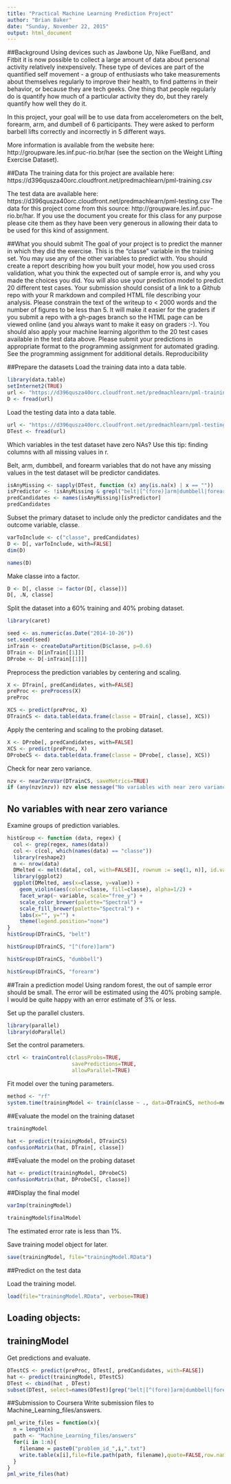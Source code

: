```yaml
---
title: "Practical Machine Learning Prediction Project"
author: "Brian Baker"
date: "Sunday, November 22, 2015"
output: html_document
---
```


##Background
Using devices such as Jawbone Up, Nike FuelBand, and Fitbit it is now possible to collect a large amount of data about personal activity relatively inexpensively. These type of devices are part of the quantified self movement - a group of enthusiasts who take measurements about themselves regularly to improve their health, to find patterns in their behavior, or because they are tech geeks. One thing that people regularly do is quantify how much of a particular activity they do, but they rarely quantify how well they do it. 

In this project, your goal will be to use data from accelerometers on the belt, forearm, arm, and dumbell of 6 participants. They were asked to perform barbell lifts correctly and incorrectly in 5 different ways. 

More information is available from the website here: http://groupware.les.inf.puc-rio.br/har (see the section on the Weight Lifting Exercise Dataset).

##Data
The training data for this project are available here:
https://d396qusza40orc.cloudfront.net/predmachlearn/pml-training.csv

The test data are available here:
https://d396qusza40orc.cloudfront.net/predmachlearn/pml-testing.csv
The data for this project come from this source: http://groupware.les.inf.puc-rio.br/har. If you use the document you create for this class for any purpose please cite them as they have been very generous in allowing their data to be used for this kind of assignment.

##What you should submit
The goal of your project is to predict the manner in which they did the exercise. This is the "classe" variable in the training set. You may use any of the other variables to predict with. You should create a report describing how you built your model, how you used cross validation, what you think the expected out of sample error is, and why you made the choices you did. You will also use your prediction model to predict 20 different test cases.
Your submission should consist of a link to a Github repo with your R markdown and compiled HTML file describing your analysis. Please constrain the text of the writeup to < 2000 words and the number of figures to be less than 5. It will make it easier for the graders if you submit a repo with a gh-pages branch so the HTML page can be viewed online (and you always want to make it easy on graders :-).
You should also apply your machine learning algorithm to the 20 test cases available in the test data above. Please submit your predictions in appropriate format to the programming assignment for automated grading. See the programming assignment for additional details.
Reproducibility

##Prepare the datasets
Load the training data into a data table.
```r
library(data.table)
setInternet2(TRUE)
url <- "https://d396qusza40orc.cloudfront.net/predmachlearn/pml-training.csv"
D <- fread(url)
```
Load the testing data into a data table.
```r
url <- "https://d396qusza40orc.cloudfront.net/predmachlearn/pml-testing.csv"
DTest <- fread(url)
```
Which variables in the test dataset have zero NAs? Use this tip: finding columns with all missing values in r.

Belt, arm, dumbbell, and forearm variables that do not have any missing values in the test dataset will be predictor candidates.
```r
isAnyMissing <- sapply(DTest, function (x) any(is.na(x) | x == ""))
isPredictor <- !isAnyMissing & grepl("belt|[^(fore)]arm|dumbbell|forearm", names(isAnyMissing))
predCandidates <- names(isAnyMissing)[isPredictor]
predCandidates
```        

Subset the primary dataset to include only the predictor candidates and the outcome variable, classe.
```r
varToInclude <- c("classe", predCandidates)
D <- D[, varToInclude, with=FALSE]
dim(D)
```

```r
names(D)
```

Make classe into a factor.
```r
D <- D[, classe := factor(D[, classe])]
D[, .N, classe]
```

Split the dataset into a 60% training and 40% probing dataset.
```r
library(caret)

seed <- as.numeric(as.Date("2014-10-26"))
set.seed(seed)
inTrain <- createDataPartition(D$classe, p=0.6)
DTrain <- D[inTrain[[1]]]
DProbe <- D[-inTrain[[1]]]
```
Preprocess the prediction variables by centering and scaling.
```r
X <- DTrain[, predCandidates, with=FALSE]
preProc <- preProcess(X)
preProc
```

```r
XCS <- predict(preProc, X)
DTrainCS <- data.table(data.frame(classe = DTrain[, classe], XCS))
```
Apply the centering and scaling to the probing dataset.
```r
X <- DProbe[, predCandidates, with=FALSE]
XCS <- predict(preProc, X)
DProbeCS <- data.table(data.frame(classe = DProbe[, classe], XCS))
```
Check for near zero variance.
```r
nzv <- nearZeroVar(DTrainCS, saveMetrics=TRUE)
if (any(nzv$nzv)) nzv else message("No variables with near zero variance")
```
## No variables with near zero variance
Examine groups of prediction variables.
```r
histGroup <- function (data, regex) {
  col <- grep(regex, names(data))
  col <- c(col, which(names(data) == "classe"))
  library(reshape2)
  n <- nrow(data)
  DMelted <- melt(data[, col, with=FALSE][, rownum := seq(1, n)], id.vars=c("rownum", "classe"))
  library(ggplot2)
  ggplot(DMelted, aes(x=classe, y=value)) +
    geom_violin(aes(color=classe, fill=classe), alpha=1/2) +
    facet_wrap(~ variable, scale="free_y") +
    scale_color_brewer(palette="Spectral") +
    scale_fill_brewer(palette="Spectral") +
    labs(x="", y="") +
    theme(legend.position="none")
}
histGroup(DTrainCS, "belt")
```

```r
histGroup(DTrainCS, "[^(fore)]arm")
```
```r
histGroup(DTrainCS, "dumbbell")
```
```r
histGroup(DTrainCS, "forearm")
```

##Train a prediction model
Using random forest, the out of sample error should be small. The error will be estimated using the 40% probing sample. I would be quite happy with an error estimate of 3% or less.

Set up the parallel clusters.
```r
library(parallel)
library(doParallel)
```

Set the control parameters.
```r
ctrl <- trainControl(classProbs=TRUE,
                     savePredictions=TRUE,
                     allowParallel=TRUE)
```
Fit model over the tuning parameters.
```r
method <- "rf"
system.time(trainingModel <- train(classe ~ ., data=DTrainCS, method=method))
```

##Evaluate the model on the training dataset
```r
trainingModel
```

```r
hat <- predict(trainingModel, DTrainCS)
confusionMatrix(hat, DTrain[, classe])
```

##Evaluate the model on the probing dataset
```r
hat <- predict(trainingModel, DProbeCS)
confusionMatrix(hat, DProbeCS[, classe])
```

##Display the final model
```r
varImp(trainingModel)
```

```r
trainingModel$finalModel
```

The estimated error rate is less than 1%.

Save training model object for later.
```r
save(trainingModel, file="trainingModel.RData")
```
##Predict on the test data

Load the training model.
```r
load(file="trainingModel.RData", verbose=TRUE)
```
## Loading objects:

##   trainingModel
Get predictions and evaluate.
```r
DTestCS <- predict(preProc, DTest[, predCandidates, with=FALSE])
hat <- predict(trainingModel, DTestCS)
DTest <- cbind(hat , DTest)
subset(DTest, select=names(DTest)[grep("belt|[^(fore)]arm|dumbbell|forearm", names(DTest), invert=TRUE)])
```
##Submission to Coursera
Write submission files to Machine_Learning_files/answers.

```r
pml_write_files = function(x){
  n = length(x)
  path <- "Machine_Learning_files/answers"
  for(i in 1:n){
    filename = paste0("problem_id_",i,".txt")
    write.table(x[i],file=file.path(path, filename),quote=FALSE,row.names=FALSE,col.names=FALSE)
  }
}
pml_write_files(hat)
```
